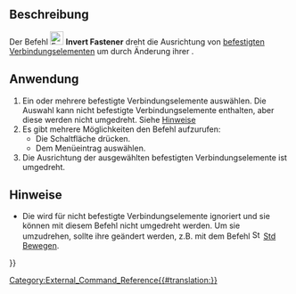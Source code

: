 <languages/>

{{Docnav/de
|
|[[Fasteners_Move/de|Bewegen]]
|[[Fasteners_Workbench/de|Fasteners]]
|
|IconR=Fasteners_Move.svg
|IconC=Fasteners_workbench_icon.svg
}}

{{GuiCommand/de
|Name=Fasteners Flip
|Name/de=Fasteners Umdrehen
|MenuLocation=Fasteners → Invert fastener
|Workbenches=[[Fasteners_Workbench/de|Fasteners]]
}}

<span id="Description"></span>
==Beschreibung== 

Der Befehl [[Image:Fasteners_Flip.svg|24px]] '''Invert Fastener''' dreht die Ausrichtung von [[Fasteners_Workbench#Anwendung|befestigten Verbindungselementen]] um durch Änderung ihrer {{PropertyData/de|Invert}}.

<span id="Usage"></span>
==Anwendung== 

# Ein oder mehrere befestigte Verbindungselemente auswählen. Die Auswahl kann nicht befestigte Verbindungselemente enthalten, aber diese werden nicht umgedreht. Siehe [[#Hinweise|Hinweise]]
# Es gibt mehrere Möglichkeiten den Befehl aufzurufen:
#* Die Schaltfläche {{Button|[[Image:Fasteners_Flip.svg|16px]] [[Fasteners_Flip/de|Fasteners Umdrehen]]}} drücken.
#* Dem Menüeintrag {{MenuCommand|Fasteners → [[Image:Fasteners_Flip.svg|16px]] Invert fastener}} auswählen.
# Die Ausrichtung der ausgewählten befestigten Verbindungselemente ist umgedreht.

<span id="Notes"></span>
==Hinweise==

* Die {{PropertyData/de|Invert}} wird für nicht befestigte Verbindungselemente ignoriert und sie können mit diesem Befehl nicht umgedreht werden. Um sie umzudrehen, sollte ihre {{PropertyData/de|Placement}} geändert werden, z.B. mit dem Befehl [[Image:Std_TransformManip.svg|16px]] [[Std_TransformManip/de|Std Bewegen]].


{{Docnav/de
|
|[[Fasteners_Move/de|Bewegen]]
|[[Fasteners_Workbench/de|Fasteners]]
|
|IconR=Fasteners_Move.svg
|IconC=Fasteners_workbench_icon.svg
}}

[[Category:External_Command_Reference{{#translation:}}]]
{{Fasteners_Tools_navi{{#translation:}}}}